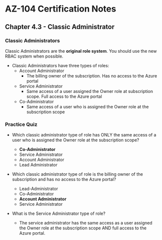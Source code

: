 # AZ-104 Certification Notes
## Chapter 4.3 - Classic Administrator

### Classic Administrators
Classic Administrators are the **original role system**. You should use the new RBAC system when possible.
* Classic Administrators have three types of roles:
	* Account Administrator
		* The billing owner of the subscription. Has no access to the Azure portal
	* Service Administrator
		* Same access of a user assigned the Owner role at subscription scope. Full access to the Azure portal
	* Co-Administrator
		* Same access of a user who is assigned the Owner role at the subscription scope

### Practice Quiz
* Which classic administrator type of role has ONLY the same access of a user who is assigned the Owner role at the subscription scope​?
	* **Co-Administrator**
	* Service Administrator
	* Account Administrator
	* Lead Administrator
* Which classic administrator type of role is the billing owner of the subscription and has no access to the Azure portal?
	* Lead-Administrator
	* Co-Administrator
	* **Account Administrator**
	* Service Administrator

* What is the Service Administrator type of role?
	* The service administrator has the same access as a user assigned the Owner role at the subscription scope AND full access to the Azure portal.